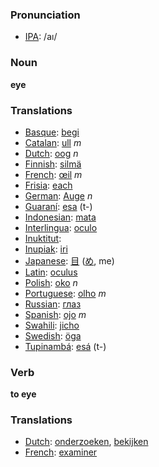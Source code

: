 === Pronunciation ===
*[[w:IPA|IPA]]: /aı/

=== Noun ===

'''eye'''

=== Translations ===
*[[Basque]]: [[begi]]
*[[Catalan]]: [[ull]] ''m''
*[[Dutch]]: [[oog]] ''n''
*[[Finnish]]: [[silmä]]
*[[French]]: [[œil]] ''m''
*[[Frisia]]: [[each]]
*[[German]]: [[Auge]] ''n''
*[[Guaraní]]: [[esa]] (t-)
*[[Indonesian]]: [[mata]]
*[[Interlingua]]: [[oculo]]
*[[Inuktitut]]: [[]]
*[[Inupiak]]: [[iri]]
*[[Japanese]]: [[目]] ([[め]], me)
*[[Latin]]: [[oculus]]
*[[Polish]]: [[oko]] ''n''
*[[Portuguese]]: [[olho]] ''m''
*[[Russian]]: [[глаз]]
*[[Spanish]]: [[ojo]] ''m''
*[[Swahili]]: [[jicho]]
*[[Swedish]]: [[öga]]
*[[Tupinambá]]: [[esá]] (t-)

=== Verb ===

'''to eye'''

=== Translations ===
*[[Dutch]]: [[onderzoeken]], [[bekijken]]
*[[French]]: [[examiner]]